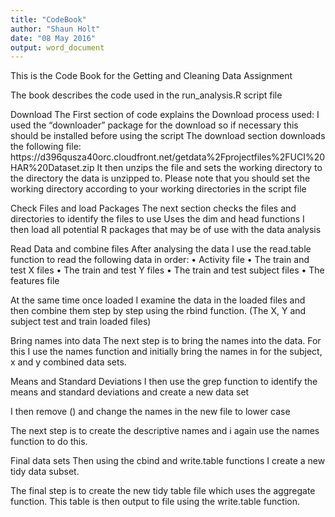 ```yaml
---
title: "CodeBook"
author: "Shaun Holt"
date: "08 May 2016"
output: word_document
---
```


This is the Code Book for the Getting and Cleaning Data Assignment

The book describes the code used in the run_analysis.R script file

Download
The First section of code explains the Download process used:
I used the "downloader" package for the download so if necessary this should be installed before using the script
The download section downloads the following file:
https://d396qusza40orc.cloudfront.net/getdata%2Fprojectfiles%2FUCI%20HAR%20Dataset.zip
It then unzips the file and sets the working directory to the directory the data is unzipped to.
Please note that you should set the working directory according to your working directories in the script file

Check Files and load Packages
The next section checks the files and directories to identify the files to use
Uses the dim and head functions
I then load all potential R packages that may be of use with the data analysis

Read Data and combine files
After analysing the data I use the read.table function to read the following data in order:
•	Activity file
•	The train and test X files
•	The train and test Y files
•	The train and test subject files
•	The features file

At the same time once loaded I examine the data in the loaded files and then combine them step by step using the rbind function. (The X, Y and subject test and train loaded files)

Bring names into data
The next step is to bring the names into the data. For this I use the names function and initially bring the names in for the subject, x and y combined data sets.

Means and Standard Deviations
I then use the grep function to identify the means and standard deviations and create a new data set

I then remove () and change the names in the new file to lower case

The next step is to create the descriptive names and i again use the names function to do this.

Final data sets
Then using the cbind and write.table functions I create a new tidy data subset.

The final step is to create the new tidy table file which uses the aggregate function. This table is then output to file using the write.table function.
